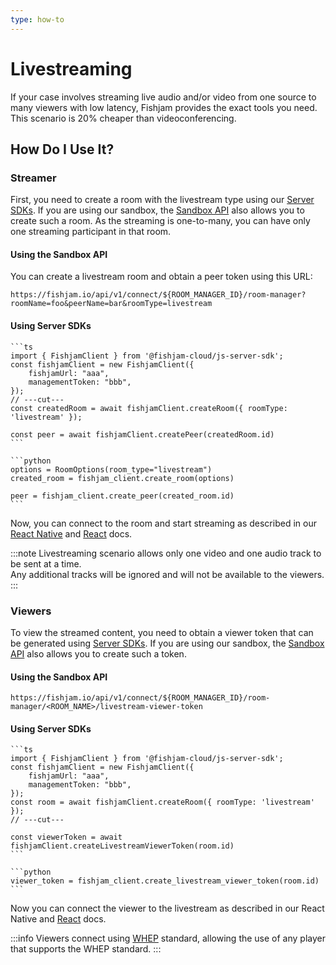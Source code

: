 ```yaml
---
type: how-to
---
```



# Livestreaming

If your case involves streaming live audio and/or video from one source to many viewers with low latency, Fishjam provides the exact tools you need. This scenario is 20% cheaper than videoconferencing.

## How Do I Use It?

### Streamer

First, you need to create a room with the livestream type using our [Server SDKs](/how-to/backend/server-setup). If you are using our sandbox, the [Sandbox API](/how-to/features/sandbox-api-testing) also allows you to create such a room. As the streaming is one-to-many, you can have only one streaming participant in that room.

#### Using the Sandbox API

You can create a livestream room and obtain a peer token using this URL:

```
https://fishjam.io/api/v1/connect/${ROOM_MANAGER_ID}/room-manager?roomName=foo&peerName=bar&roomType=livestream
```

#### Using Server SDKs

<Tabs groupId="language">
  <TabItem value="ts" label="Typescript">
  
    ```ts
    import { FishjamClient } from '@fishjam-cloud/js-server-sdk';
    const fishjamClient = new FishjamClient({
        fishjamUrl: "aaa",
        managementToken: "bbb",
    });
    // ---cut---
    const createdRoom = await fishjamClient.createRoom({ roomType: 'livestream' });

    const peer = await fishjamClient.createPeer(createdRoom.id)
    ```

  </TabItem>

  <TabItem value="python" label="Python">

    ```python
    options = RoomOptions(room_type="livestream")
    created_room = fishjam_client.create_room(options)

    peer = fishjam_client.create_peer(created_room.id)
    ```

  </TabItem>
 </Tabs>

Now, you can connect to the room and start streaming as described in our [React Native](/how-to/react-native/connecting) and [React](/how-to/react/connecting) docs.

:::note
Livestreaming scenario allows only one video and one audio track to be sent at a time.  
 Any additional tracks will be ignored and will not be available to the viewers.
:::

### Viewers

To view the streamed content, you need to obtain a viewer token that can be generated using [Server SDKs](/how-to/backend/server-setup). If you are using our sandbox, the [Sandbox API](/how-to/features/sandbox-api-testing) also allows you to create such a token.

#### Using the Sandbox API

```
https://fishjam.io/api/v1/connect/${ROOM_MANAGER_ID}/room-manager/<ROOM_NAME>/livestream-viewer-token
```

#### Using Server SDKs

<Tabs groupId="language">
  <TabItem value="ts" label="Typescript">
  
    ```ts
    import { FishjamClient } from '@fishjam-cloud/js-server-sdk'; 
    const fishjamClient = new FishjamClient({
        fishjamUrl: "aaa",
        managementToken: "bbb",
    });
    const room = await fishjamClient.createRoom({ roomType: 'livestream' });
    // ---cut---

    const viewerToken = await fishjamClient.createLivestreamViewerToken(room.id)
    ```

  </TabItem>

  <TabItem value="python" label="Python">

    ```python
    viewer_token = fishjam_client.create_livestream_viewer_token(room.id)
    ```

  </TabItem>
 </Tabs>

Now you can connect the viewer to the livestream as described in our React Native and [React](/how-to/react/livestreaming) docs.

:::info
Viewers connect using [WHEP](https://blog.swmansion.com/building-interactive-streaming-apps-webrtc-whip-whep-explained-d38f4825ec90) standard, allowing the use of any player that supports the WHEP standard.
:::
